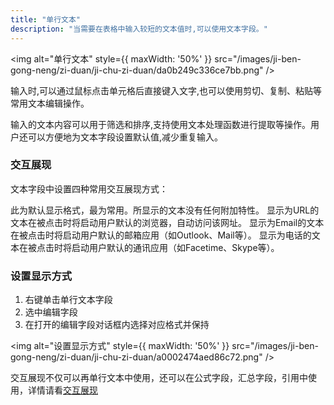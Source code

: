 ```yaml
---
title: "单行文本"
description: "当需要在表格中输入较短的文本值时,可以使用文本字段。"
---
```


<img alt="单行文本" style={{ maxWidth: '50%' }} src="/images/ji-ben-gong-neng/zi-duan/ji-chu-zi-duan/da0b249c336ce7bb.png" />

输入时,可以通过鼠标点击单元格后直接键入文字,也可以使用剪切、复制、粘贴等常用文本编辑操作。

输入的文本内容可以用于筛选和排序,支持使用文本处理函数进行提取等操作。用户还可以方便地为文本字段设置默认值,减少重复输入。

### 交互展现

文本字段中设置四种常用交互展现方式：

<AccordionGroup>
  <Accordion title="默认">
    此为默认显示格式，最为常用。所显示的文本没有任何附加特性。
  </Accordion>

  <Accordion title="URL">
    显示为URL的文本在被点击时将启动用户默认的浏览器，自动访问该网址。
  </Accordion>

  <Accordion title="Email">
    显示为Email的文本在被点击时将启动用户默认的邮箱应用（如Outlook、Mail等）。
  </Accordion>

  <Accordion title="电话">
    显示为电话的文本在被点击时将启动用户默认的通讯应用（如Facetime、Skype等）。
  </Accordion>
</AccordionGroup>

### 设置显示方式

1. 右键单击单行文本字段
2. 选中编辑字段
3. 在打开的编辑字段对话框内选择对应格式并保持

<img alt="设置显示方式" style={{ maxWidth: '50%' }} src="/images/ji-ben-gong-neng/zi-duan/ji-chu-zi-duan/a0002474aed86c72.png" />

交互展现不仅可以再单行文本中使用，还可以在公式字段，汇总字段，引用中使用，详情请看[交互展现](/ji-ben-gong-neng/zi-duan/tong-yong/jiao-hu-zhan-xian)

